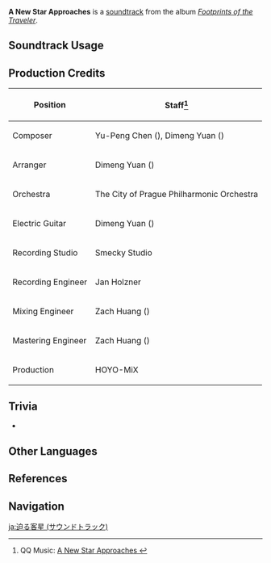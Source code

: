 {{About|the soundtrack|the third act in [[Chapter I]] of the [[Archon Quests]]|A New Star Approaches}}
{{Soundtrack Infobox
|title          = A New Star Approaches
|image          = Footprints of the Traveler.png
|album          = Footprints of the Traveler
|album2         = Footprints of the Traveler (CN)
|disc           =
|number         = 01
|number2        = 01
|featured       =
|featured2      =
|featured3      =
|featured_disc  =
|featured_disc2 =
|featured_disc3 =
|youtube_id     = ZCArFXlIxJA
|spotify_id     = 3RfVKiTJp3xCmYgxQbK3Rt
|previous       =
|next           = The Chalk Prince and the Dragon (Soundtrack)
}}
'''A New Star Approaches''' is a [[soundtrack]] from the album ''[[Footprints of the Traveler]]''.

==Soundtrack Usage==
{{Soundtrack Usage
|mediaoriginal=Version Trailer;;1.1
|quest     = 
|location  = 
|domain    = 
}}

==Production Credits==
{| class="wikitable"
! Position
! Staff<ref>QQ Music: [https://y.qq.com/n/ryqq/songDetail/000d0cQG3h03sk A New Star Approaches {{zh|迫近的客星}}]</ref>
|-
! Composer
| Yu-Peng Chen ({{zh|陈致逸}}), Dimeng Yuan ({{zh|苑迪萌}})
|-
! Arranger
| Dimeng Yuan ({{zh|苑迪萌}})
|-
! Orchestra
| The City of Prague Philharmonic Orchestra
|-
! Electric Guitar
| Dimeng Yuan ({{zh|苑迪萌}})
|-
! Recording Studio
| Smecky Studio
|-
! Recording Engineer
| Jan Holzner
|-
! Mixing Engineer
| Zach Huang ({{zh|黄巍}})
|-
! Mastering Engineer
| Zach Huang ({{zh|黄巍}})
|-
! Production
| HOYO-MiX
|}

==Trivia==
* {{Transclude|Dance with the Great Vortex|OsialLeitmotif|section=1}}

==Other Languages==
{{Other Languages|A New Star Approaches}}

==References==
{{Reflist}}

==Navigation==
{{Soundtrack Navbox|Footprints of the Traveler}}

[[ja:迫る客星 (サウンドトラック)]]